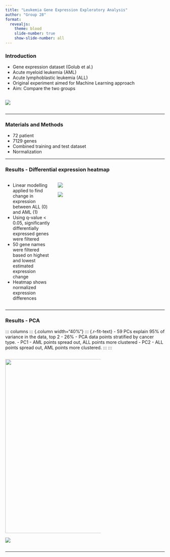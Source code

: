 ```yaml
---
title: "Leukemia Gene Expression Exploratory Analysis"
author: "Group 28"
format: 
  revealjs:
    theme: blood
    slide-number: true
    show-slide-number: all
---
```


### Introduction
- Gene expression dataset (Golub et al.)
- Acute myeloid leukemia (AML)
- Acute lymphoblastic leukemia (ALL)
- Original experiment aimed for Machine Learning approach
- Aim: Compare the two groups

::: {.column width="50%"}
::: {.r-stack}
![](../results/99_leukemia.jpg){fig-align="left"}

:::
:::

---

### Materials and Methods
- 72 patient
- 7129 genes
- Combined training and test dataset
- Normalization



---


### Results - Differential expression heatmap {.smaller}

::: columns
::: {.column width="30%"}
::: r-fit-text
-   Linear modelling applied to find change in expression between ALL (0) and AML (1)
-   Using q-value \< 0.05, significantly differentially expressed genes were filtered
-   50 gene names were filtered based on highest and lowest estimated expression change\
-   Heatmap shows normalized expression differences
:::
:::

::: {.column width="70%"}
::: {.r-stack}
![](../results/05_heatmap_1.png){.fragment .fade-in-then-out}


![](../results/05_heatmap_2.png){.fragment .fade-in-then-out}
:::
:::
:::

---

### Results - PCA {.smaller}
::: columns
::: {.column width="40%"}
::: {.r-fit-text}
- 59 PCs explain 95% of variance in the data, top 2 - 26%
- PCA data points stratified by cancer type.
- PC1 - AML points spread out, ALL points more clustered
- PC2 - ALL points spread out, AML points more clustered.
:::
:::


::: {.column width="60%"}
::: {.r-stack}
![](../results/05_pc_barplot.png){.fragment .fade-in-then-out width="900" height="550"}

![](../results/05_pca.png){.fragment .fade-in-then-out}
:::
:::

---
